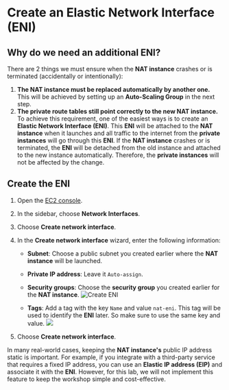 # Create an Elastic Network Interface (ENI)

## Why do we need an additional ENI?
There are 2 things we must ensure when the **NAT instance** crashes or is terminated (accidentally or intentionally):
1. **The NAT instance must be replaced automatically by another one.** This will be achieved by setting up an **Auto-Scaling Group** in the next step.
2. **The private route tables still point correctly to the new NAT instance.** 
To achieve this requirement, one of the easiest ways is to create an **Elastic Network Interface (ENI)**. 
This **ENI** will be attached to the **NAT instance** when it launches and all traffic to the internet from the **private instances** will go through this **ENI**. 
If the **NAT instance** crashes or is terminated, the **ENI** will be detached from the old instance and attached to the new instance automatically.
Therefore, the **private instances** will not be affected by the change.

## Create the ENI
1. Open the [EC2 console](https://console.aws.amazon.com/ec2/).
2. In the sidebar, choose **Network Interfaces**.
3. Choose **Create network interface**.
4. In the **Create network interface** wizard, enter the following information:
    - **Subnet**: Choose a public subnet you created earlier where the **NAT instance** will be launched.
    - **Private IP address**: Leave it `Auto-assign`.
    - **Security groups**: Choose the **security group** you created earlier for the **NAT instance**.
        ![Create ENI](/images/eni-and-use-cases/create-nat-eni.png)

    - **Tags**: Add a tag with the key `Name` and value `nat-eni`. This tag will be used to identify the **ENI** later. So make sure to use the same key and value.
        ![](/images/eni-and-use-cases/create-an-eni-2.png)

5. Choose **Create network interface**.


In many real-world cases, keeping the **NAT instance's** public IP address static is important. 
For example, if you integrate with a third-party service that requires a fixed IP address, you can use an **Elastic IP address (EIP)** and associate it with the **ENI**.
However, for this lab, we will not implement this feature to keep the workshop simple and cost-effective.